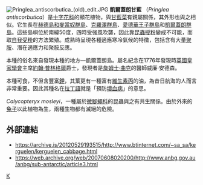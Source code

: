 {{Speciesbox
| taxon = Pringlea antiscorbutica
| image = Pringlea antiscorbutica.JPG
| binomial_authority = Hook. f.
}}
[[File:Pringlea_antiscorbutica_(old)_edit.JPG|thumb]]
'''凱爾蓋朗甘藍''' （''Pringlea antiscorbutica''）是[[十字花科|十字花科]]的顯花植物，與[[甘藍菜|甘藍菜]]有親屬關係，其外形也與之相似。它生長在[[赫德島和麥當奴群島|赫德島和麥當奴群島]]、[[克羅澤群島|克羅澤群島]]、[[愛德華王子群島|愛德華王子群島]]和[[凱爾蓋朗群島|凱爾蓋朗群島]]。這些島嶼位於南緯50度，四時受強風吹襲，因此靠[[昆蟲|昆蟲]][[授粉|授粉]]變成不可能，而取[[自我受粉|自我受粉]]的方法繁殖。成熟時呈現各種適應寒冷氣候的特徵，包括含有大量[[聚胺|聚胺]]、潛在適應力和聚胺反應。

本種的俗名來自發現本種的地方—凱爾蓋朗島。屬名紀念在1776年發現時[[英國皇家學會|英國皇家學會]]主席[[約翰·普林格爾|約翰·普林格爾]]爵士，發現者是[[詹姆士·曲克|詹姆士·曲克]]的醫師威廉·安德森。

本種可食，不但含豐富[[鉀|鉀]]，其葉更有一種富有[[維生素丙|維生素丙]]的油，為昔日航海的人而言非常重要。因此其種名在[[拉丁語|拉丁語]]就是「預防[[壞血病|壞血病]]」的意思。

''Calycopteryx mosleyi''，一種屬於[[微腳蠅科|微腳蠅科]]的昆蟲與之有共生關係。由於外來的[[兔子|兔子]]以此植物為生，兩種生物都有滅絕的危險。
== 外部連結 ==
* https://archive.is/20120529193515/http://www.btinternet.com/~sa_sa/kerguelen/kerguelen_cabbage.html
* https://web.archive.org/web/20070608020200/http://www.anbg.gov.au/anbg/sub-antarctic/article3.html
{{Taxonbar|from=Q1365567}}

[[Category:十字花科|K]]